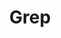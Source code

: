 ---
title: "Grep"
publishedAt: "2025-10-01"
summary: "From-scratch implementation of a grep-like utility in Python"
images:
  - "/images/projects/project-01/grep.jpeg"

link: "https://github.com/msid8535/grep"
---